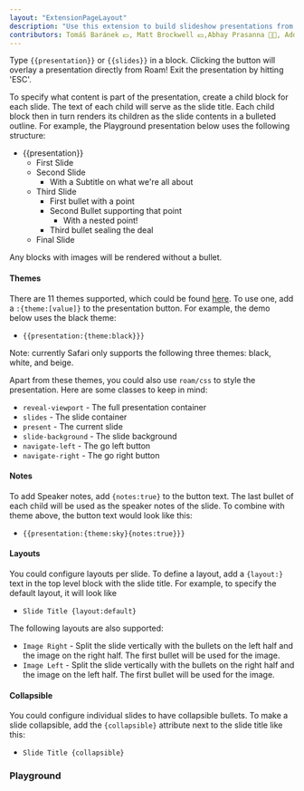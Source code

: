 ```yaml
---
layout: "ExtensionPageLayout"
description: "Use this extension to build slideshow presentations from within Roam!"
contributors: Tomáš Baránek 💵, Matt Brockwell 💵,Abhay Prasanna 📓🤔, Adolfo Ramírez Corona 📓
---
```


Type `{{presentation}}` or `{{slides}}` in a block. Clicking the button will overlay a presentation directly from Roam! Exit the presentation by hitting 'ESC'.

To specify what content is part of the presentation, create a child block for each slide. The text of each child will serve as the slide title. Each child block then in turn renders its children as the slide contents in a bulleted outline. For example, the Playground presentation below uses the following structure:

- {{presentation}}
    - First Slide
    - Second Slide
        - With a Subtitle on what we're all about
    - Third Slide
        - First bullet with a point
        - Second Bullet supporting that point
            - With a nested point!
        - Third bullet sealing the deal
    - Final Slide

Any blocks with images will be rendered without a bullet.

#### Themes 

There are 11 themes supported, which could be found [here](https://revealjs.com/themes/). To use one, add a `:{theme:[value]}` to the presentation button. For example, the demo below uses the black theme:

- `{{presentation:{theme:black}}}`

Note: currently Safari only supports the following three themes: black, white, and beige.

Apart from these themes, you could also use `roam/css` to style the presentation. Here are some classes to keep in mind:
- `reveal-viewport` - The full presentation container
- `slides` - The slide container
- `present` - The current slide
- `slide-background` - The slide background
- `navigate-left` - The go left button
- `navigate-right` - The go right button

#### Notes

To add Speaker notes, add `{notes:true}` to the button text. The last bullet of each child will be used as the speaker notes of the slide. To combine with theme above, the button text would look like this:

- `{{presentation:{theme:sky}{notes:true}}}`

#### Layouts

You could configure layouts per slide. To define a layout, add a `{layout:}` text in the top level block with the slide title. For example, to specify the default layout, it will look like

- `Slide Title {layout:default}`

The following layouts are also supported:

- `Image Right` - Split the slide vertically with the bullets on the left half and the image on the right half. The first bullet will be used for the image.
- `Image Left` - Split the slide vertically with the bullets on the right half and the image on the left half. The first bullet will be used for the image.

#### Collapsible

You could configure individual slides to have collapsible bullets. To make a slide collapsible, add the `{collapsible}` attribute next to the slide title like this:

- `Slide Title {collapsible}`


### Playground

<DemoPresentation />
